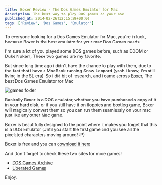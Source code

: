 ```yaml
---
title: Boxer Review - The Dos Games Emulator for Mac
description: The best way to play DOS games on your mac
published_at: 2014-02-26T12:15:29+00:00
tags: ['Review', 'Dos Games', 'Emulator']
---
```


To everyone looking for a Dos Games Emulator for Mac, you're in luck, because Boxer is the best emulator for your mac Dos Games needs.

I'm sure a lot of you played some DOS games before, such as DOOM or Duke Nukem, These two games are my favorite.

But since long time ago i didn't have the chance to play with them, due to the fact that i have a MacBook running Snow Leopard (yeah i know, i'm still living in the SL era).
So i did bit of research, and i came across [Boxer](http://boxerapp.com/), The best Dos Games Emulator for Mac.

![games folder](/images/posts/gamesfolder.png)

Basically Boxer is a DOS emulator, whether you have purchased a copy of it in your hard disk, or if you still have it on&nbsp;floppies and bootleg game, Boxer will magically convert them so you can run them seamlessly on your mac just like any other Mac game.

Boxer is beautifully designed to the point where it makes you forget that this is a DOS Emulator (Until you start the first game and you see all the pixelated characters moving around! :P)

Boxer is free and you can [download it here](http://boxerapp.com/download/latest)

And Don't forget to check these two sites for more games!

- [DOS Games Archive][2]
- [Liberated Games][3]

Enjoy.

[2]: http://www.dosgamesarchive.com/
[3]: http://www.liberatedgames.com/
